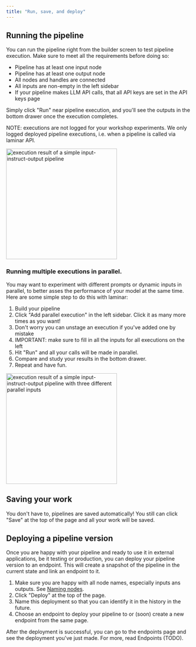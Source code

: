 ```yaml
---
title: "Run, save, and deploy"
---
```


## Running the pipeline

You can run the pipeline right from the builder screen to test pipeline execution. Make sure to meet all the requirements before doing so:

- Pipeline has at least one input node
- Pipeline has at least one output node
- All nodes and handles are connected
- All inputs are non-empty in the left sidebar
- If your pipeline makes LLM API calls, that all API keys are set in the API keys page

Simply click "Run" near pipeline execution, and you'll see the outputs in the bottom drawer once the execution completes.

NOTE: executions are not logged for your workshop experiments. We only logged deployed pipeline executions, i.e. when a pipeline is called via laminar API.

<img height="300" src="/images/pipeline-builder/run-result-simple.png" alt="execution result of a simple input-instruct-output pipeline"/>

### Running multiple executions in parallel.

You may want to experiment with different prompts or dynamic inputs in parallel, to better asses the performance of your model at the same time. Here are some simple step to do this with laminar:

1. Build your pipeline
1. Click "Add parallel execution" in the left sidebar. Click it as many more times as you want!
1. Don't worry you can unstage an execution if you've added one by mistake
1. IMPORTANT: make sure to fill in all the inputs for all executions on the left
1. Hit "Run" and all your calls will be made in parallel.
1. Compare and study your results in the bottom drawer.
1. Repeat and have fun.

<img height="300" src="/images/pipeline-builder/run-result-parallel.png" alt="execution result of a simple input-instruct-output pipeline with three different parallel inputs"/>

## Saving your work

You don't have to, pipelines are saved automatically! You still can click "Save" at the top of the page and all your work will be saved.

## Deploying a pipeline version

Once you are happy with your pipeline and ready to use it in external applications, be it testing or production, you can deploy your pipeline version to an endpoint. This will create a snapshot of the pipeline in the current state and link an endpoint to it.

1. Make sure you are happy with all node names, especially inputs ans outputs. See [Naming nodes](#naming-nodes).
1. Click "Deploy" at the top of the page.
1. Name this deployment so that you can identify it in the history in the future.
1. Choose an endpoint to deploy your pipeline to or (soon) create a new endpoint from the same page.

After the deployment is successful, you can go to the endpoints page and see the deployment you've just made. For more, read Endpoints  (TODO).